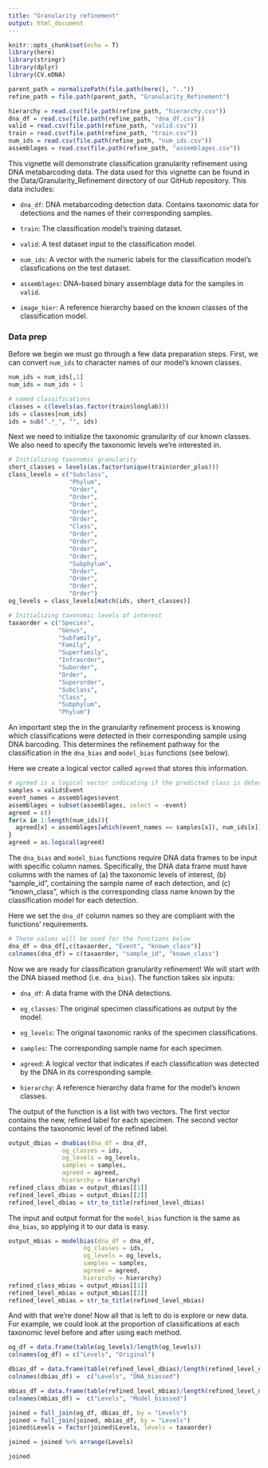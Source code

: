 ```yaml
---
title: "Granularity refinement"
output: html_document
---
```


```r
knitr::opts_chunk$set(echo = T)
library(here)
library(stringr)
library(dplyr)
library(CV.eDNA)

parent_path = normalizePath(file.path(here(), ".."))
refine_path = file.path(parent_path, "Granularity_Refinement")

hierarchy = read.csv(file.path(refine_path, "hierarchy.csv"))
dna_df = read.csv(file.path(refine_path, "dna_df.csv"))
valid = read.csv(file.path(refine_path, "valid.csv"))
train = read.csv(file.path(refine_path, "train.csv"))
num_ids = read.csv(file.path(refine_path, "num_ids.csv"))
assemblages = read.csv(file.path(refine_path, "assemblages.csv"))

```

This vignette will demonstrate classification granularity refinement using DNA metabarcoding data. The data used for this vignette can be found in the Data/Granularity_Refinement directory of our GitHub repository. This data includes:

- `dna_df`: DNA metabarcoding detection data. Contains taxonomic data for detections and the names of their corresponding samples.

- `train`: The classification model's training dataset.

- `valid`: A test dataset input to the classification model.

- `num_ids`: A vector with the numeric labels for the classification model's classfications on the test dataset.

- `assemblages`: DNA-based binary assemblage data for the samples in `valid`.

- `image_hier`: A reference hierarchy based on the known classes of the classification model.

### Data prep

Before we begin we must go through a few data preparation steps. First, we can convert `num_ids` to character names of our model's known classes.

```r
num_ids = num_ids[,1]
num_ids = num_ids + 1

# named classifications
classes = c(levels(as.factor(train$longlab)))
ids = classes[num_ids]
ids = sub(".*_", "", ids)
```

Next we need to initialize the taxonomic granularity of our known classes. We also need to specify the taxonomic levels we're interested in.

```r
# Initializing taxonomic granularity
short_classes = levels(as.factor(unique(train$order_plus)))
class_levels = c("Subclass",
                 "Phylum",
                 "Order",
                 "Order",
                 "Order",
                 "Order",
                 "Order",
                 "Class",
                 "Order",
                 "Order",
                 "Order",
                 "Order",
                 "Subphylum",
                 "Order",
                 "Order",
                 "Order",
                 "Order")
og_levels = class_levels[match(ids, short_classes)]

# Initializing taxonomic levels of interest
taxaorder = c("Species",
              "Genus",
              "Subfamily",
              "Family",
              "Superfamily",
              "Infraorder",
              "Suborder",
              "Order",
              "Superorder",
              "Subclass",
              "Class",
              "Subphylum",
              "Phylum")

```

An important step the in the granularity refinement process is knowing which classifications were detected in their corresponding sample using DNA barcoding. This determines the refinement pathway for the classification in the `dna_bias` and `model_bias` functions (see below). 

Here we create a logical vector called `agreed` that stores this information.

```r
# agreed is a logical vector indicating if the predicted class is detected by the DNA 
samples = valid$Event
event_names = assemblages$event
assemblages = subset(assemblages, select = -event)
agreed = c()
for(x in 1:length(num_ids)){
  agreed[x] = assemblages[which(event_names == samples[x]), num_ids[x]]
}
agreed = as.logical(agreed)
```

The `dna_bias` and `model_bias` functions require DNA data frames to be input with specific column names. Specifically, the DNA data frame must have columns with the names of (a) the taxonomic levels of interest, (b) "sample_id", containing the sample name of each detection, and (c) "known_class", which is the corresponding class name known by the classification model for each detection.

Here we set the `dna_df` column names so they are compliant with the functions' requirements.

```r
# These values will be used for the functions below
dna_df = dna_df[,c(taxaorder, "Event", "known_class")]
colnames(dna_df) = c(taxaorder, "sample_id", "known_class")
```

Now we are ready for classification granularity refinement! We will start with the DNA biased method (i.e. `dna_bias`). The function takes six inputs:

- `dna_df`: A data frame with the DNA detections.

- `og_classes`: The original specimen classifications as output by the model.

- `og_levels`: The original taxonomic ranks of the specimen classifications.

- `samples`: The corresponding sample name for each specimen.

- `agreed`: A logical vector that indicates if each classification was detected by the DNA in its corresponding sample.

- `hierarchy`: A reference hierarchy data frame for the model's known classes.

The output of the function is a list with two vectors. The first vector contains the new, refined label for each specimen. The second vector contains the taxonomic level of the refined label.

```r
output_dbias = dnabias(dna_df = dna_df, 
               og_classes = ids,
               og_levels = og_levels,
               samples = samples, 
               agreed = agreed, 
               hierarchy = hierarchy)
refined_class_dbias = output_dbias[[1]]
refined_level_dbias = output_dbias[[2]]
refined_level_dbias = str_to_title(refined_level_dbias)

```

The input and output format for the `model_bias` function is the same as `dna_bias`, so applying it to our data is easy.

```r
output_mbias = modelbias(dna_df = dna_df, 
                     og_classes = ids, 
                     og_levels = og_levels,
                     samples = samples, 
                     agreed = agreed, 
                     hierarchy = hierarchy)
refined_class_mbias = output_mbias[[1]]
refined_level_mbias = output_mbias[[2]]
refined_level_mbias = str_to_title(refined_level_mbias)

```

And with that we're done! Now all that is left to do is explore or new data. For example, we could look at the proportion of classifications at each taxonomic level before and after using each method.

```r
og_df = data.frame(table(og_levels)/length(og_levels))
colnames(og_df) = c("Levels", "Original")

dbias_df = data.frame(table(refined_level_dbias)/length(refined_level_dbias))
colnames(dbias_df) =  c("Levels", "DNA_biassed")

mbias_df = data.frame(table(refined_level_mbias)/length(refined_level_mbias))
colnames(mbias_df) =  c("Levels", "Model_biassed")

joined = full_join(og_df, dbias_df, by = "Levels")
joined = full_join(joined, mbias_df, by = "Levels")
joined$Levels = factor(joined$Levels, levels = taxaorder)

joined = joined %>% arrange(Levels)

joined
```







